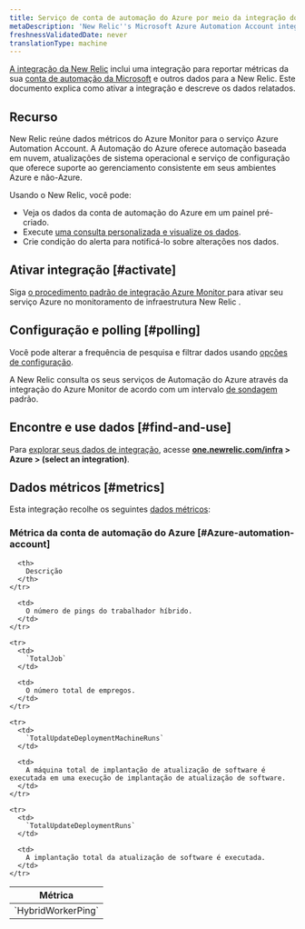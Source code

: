 ```yaml
---
title: Serviço de conta de automação do Azure por meio da integração do Azure Monitor
metaDescription: 'New Relic''s Microsoft Azure Automation Account integration: what data it reports and how to enable it.'
freshnessValidatedDate: never
translationType: machine
---
```


[A integração da New Relic](/docs/infrastructure/introduction-infra-monitoring) inclui uma integração para reportar métricas da sua [conta de automação da Microsoft](https://learn.microsoft.com/en-us/azure/automation/) e outros dados para a New Relic. Este documento explica como ativar a integração e descreve os dados relatados.

## Recurso

New Relic reúne dados métricos do Azure Monitor para o serviço Azure Automation Account. A Automação do Azure oferece automação baseada em nuvem, atualizações de sistema operacional e serviço de configuração que oferece suporte ao gerenciamento consistente em seus ambientes Azure e não-Azure.

Usando o New Relic, você pode:

* Veja os dados da conta de automação do Azure em um painel pré-criado.
* Execute [uma consulta personalizada e visualize os dados](/docs/infrastructure/integrations-getting-started/getting-started/use-integration-data-new-relic-insights).
* Crie condição do alerta para notificá-lo sobre alterações nos dados.

## Ativar integração [#activate]

Siga [o procedimento padrão de integração Azure Monitor ](/docs/infrastructure/microsoft-azure-integrations/azure-integrations-list/azure-monitor)para ativar seu serviço Azure no monitoramento de infraestrutura New Relic .

## Configuração e polling [#polling]

Você pode alterar a frequência de pesquisa e filtrar dados usando [opções de configuração](/docs/infrastructure/microsoft-azure-integrations/azure-integrations-list/azure-monitor/#settings).

A New Relic consulta os seus serviços de Automação do Azure através da integração do Azure Monitor de acordo com um intervalo [de sondagem](/docs/infrastructure/microsoft-azure-integrations/azure-integrations-list/azure-monitor/#settings) padrão.

## Encontre e use dados [#find-and-use]

Para [explorar seus dados de integração](/docs/infrastructure/integrations/find-use-infrastructure-integration-data), acesse <DNT>**[one.newrelic.com/infra](https://one.newrelic.com/infra) &gt; Azure &gt; (select an integration)**</DNT>.

## Dados métricos [#metrics]

Esta integração recolhe os seguintes [dados métricos](/docs/infrastructure/integrations-getting-started/getting-started/understand-integration-data-data-types#metric):

### Métrica da conta de automação do Azure [#Azure-automation-account]

<table>
  <thead>
    <tr>
      <th style={{ width: "300px" }}>
        Métrica
      </th>

      <th>
        Descrição
      </th>
    </tr>
  </thead>

  <tbody>
    <tr>
      <td>
        `HybridWorkerPing`
      </td>

      <td>
        O número de pings do trabalhador híbrido.
      </td>
    </tr>

    <tr>
      <td>
        `TotalJob`
      </td>

      <td>
        O número total de empregos.
      </td>
    </tr>

    <tr>
      <td>
        `TotalUpdateDeploymentMachineRuns`
      </td>

      <td>
        A máquina total de implantação de atualização de software é executada em uma execução de implantação de atualização de software.
      </td>
    </tr>

    <tr>
      <td>
        `TotalUpdateDeploymentRuns`
      </td>

      <td>
        A implantação total da atualização de software é executada.
      </td>
    </tr>
  </tbody>
</table>